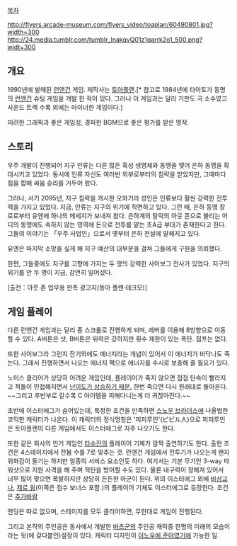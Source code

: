 [[목차]]

http://flyers.arcade-museum.com/flyers_video/toaplan/60490801.jpg?width=300
http://24.media.tumblr.com/tumblr_lnakqvQ01z1qarrk2o1_500.png?widt=300
{{{#!html
<iframe width="420" height="315" src="http://www.youtube.com/embed/8HaEj32wmcQ" frameborder="0" allowfullscreen></iframe>
}}}

== 개요 ==

1990년에 발매된 [[런앤건]] 게임. 제작사는 [[토아플랜]].[* 참고로 1984년에 타이토가 동명의 [[런앤건]] 슈팅 게임을 개발 한 적이 있다. 그러나 이 게임과는 달리 기판도 극 소수였고 사운드 트랙 수록 외에는 마이너한 게임이다.]

미려한 그래픽과 좋은 게임성, 경파한 BGM으로 좋은 평가를 받은 명작. 

== 스토리 ==

우주 개발이 진행되어 지구 인류는 다른 많은 혹성 생명체와 동맹을 맺어 은하 동맹을 확대시키고 있었다.
동시에 인류 자신도 여러번 외부로부터의 침략을 받았지만, 그때마다 힘을 합해 싸움 승리를 거두어 왔다.

그러나, 서기 2095년, 지구 침략을 개시한 오와기라 성인은 인류보다 훨씬 강력한 전투력을 가지고 있었다.
지금, 인류는 지구의 위기에 직면하고 있다. 그런 때, 은하 동맹 장로로부터 유엔에 하나의 메세지가 보내져 왔다.
은하계의 탈락의 아웃 존으로 불리는 어디의 동맹에도 속하지 않는 영역에 돈으로 전투를 맡는 초A급 부대가 존재한다고 한다.
그들의 이야기는 「우주 사업인」으로서 옛부터 은하 전설에 말해지고 있다.

유엔은 마지막 소망을 싶게 해 지구 예산의 대부분을 걸쳐 그들에게 구원을 의뢰했다.

한편, 그들중에도 지구를 고향에 가지는 두 명의 강력한 사이보그 전사가 있었다.
지구의 위기를 안 두 명이 지금, 감연히 일어섰다.

[출전：아웃 존 업무용 판촉 광고지(동아 플랜·테크모)]

== 게임 플레이 ==

다른 런앤건 게임과는 달리 종 스크롤로 진행하게 되며, 레버를 이용해 8방향으로 이동할 수 있다. A버튼은 샷, B버튼은 위력은 강하지만 횟수 제한이 있는 폭탄. 점프는 없다.

또한 사이보그라 그런지 잔기외에도 에너지라는 개념이 있어서 이 에너지가 바닥나도 죽는다. 그래서 진행하면서 나오는 에너지 팩으로 에너지를 수시로 보충해 줄 필요가 있다. 

노미스 클리어가 상당히 어려운 게임인데, 플레이어가 죽지 않으면 점점 탄속이 빨라지고 적들이 민첩해지면서 [http://janet.egloos.com/4581394 난이도가 상승하기 때문.] 한번 죽으면 다시 원래대로 돌아온다. ~~그리고 후반부로 갈수록 C 아이템을 피해다니는게 더 귀찮아진다.~~ 

초반에 이스터에그가 숨어있는데, 특정한 조건을 만족하면 [[스노우 브라더스]]에 나올법한 코믹한 캐릭터가 나온다. 이 캐릭터의 정식명칭은 '피피루인'(ピピル人)으로 피피루인은 토아플랜의 다른 게임에서도 이스터에그로 자주 나오기도 한다. 

또한 같은 회사의 인기 게임인 [[타수진]]의 플레이어 기체가 깜짝 출연하기도 한다. 출현 조건은 4스테이지에서 잔봄 수를 7로 맞추는 것. 런앤건 게임에서 전투기가 나오는게 왠지 위화감이 들기는 하지만 일종의 서비스 요소인듯 하다. 여기서는 기본 무기인 3-way 파워샷으로 지원 사격을 해 주며 적탄을 방어할 수도 있다. 물론 내구력이 정해져 있어서 너무 많이 맞으면 폭발하지만 상당히 든든한 아군이 된다. 
위의 이스터에그 외에 [[비상교]]나, [[제로 윙]](이쪽은 점수 보너스 포함.)의 플레이어 기체도 이스터에그로 등장한다. 조건은 [[추가바람]]

엔딩은 따로 없으며, 스테이지를 모두 클리어하면, 무한대로 게임이 진행된다.

그리고 본작의 주인공은 동사에서 개발한 [[바츠군]]의 주인공 캐릭중 한명의 미래의 모습이라는 뒷(에 갖다붙인)설정이 있다. 캐릭터 디자인이 [[이노우에 준야]]였기에 가능한 일.
